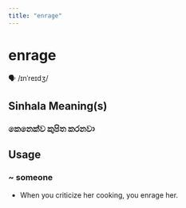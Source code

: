 ```yaml
---
title: "enrage"
---
```


# enrage

🗣️ /ɪnˈreɪdʒ/

## Sinhala Meaning(s)

### කෙනෙක්ව කුපිත කරනවා

## Usage

### ~ someone

- When you criticize her cooking, you enrage her.


